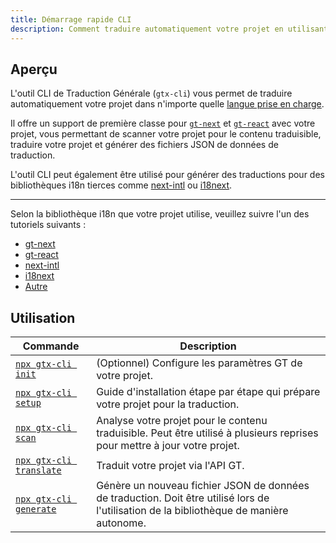 ```yaml
---
title: Démarrage rapide CLI
description: Comment traduire automatiquement votre projet en utilisant l'outil CLI de Traduction Générale
---
```


## Aperçu

L'outil CLI de Traduction Générale (`gtx-cli`) vous permet de traduire automatiquement votre projet dans n'importe quelle [langue prise en charge](/docs/reference/supported-locales).

Il offre un support de première classe pour [`gt-next`](/docs/react) et [`gt-react`](/docs/react) avec votre projet, vous permettant de scanner votre projet pour le contenu traduisible, traduire votre projet et générer des fichiers JSON de données de traduction.

L'outil CLI peut également être utilisé pour générer des traductions pour des bibliothèques i18n tierces comme [next-intl](https://next-intl.dev/) ou [i18next](https://react.i18next.com/).

---

Selon la bibliothèque i18n que votre projet utilise, veuillez suivre l'un des tutoriels suivants :

* [gt-next](/docs/cli/tutorials/gt)
* [gt-react](/docs/cli/tutorials/gt)
* [next-intl](/docs/cli/tutorials/next-intl-quickstart)
* [i18next](/docs/cli/tutorials/i18next-quickstart)
* [Autre](/docs/cli/tutorials/json)




## Utilisation

| Commande | Description |
| --- | --- |
| [`npx gtx-cli init`](/docs/cli/init) | (Optionnel) Configure les paramètres GT de votre projet. |
| [`npx gtx-cli setup`](/docs/cli/setup) | Guide d'installation étape par étape qui prépare votre projet pour la traduction. |
| [`npx gtx-cli scan`](/docs/cli/scan) | Analyse votre projet pour le contenu traduisible. Peut être utilisé à plusieurs reprises pour mettre à jour votre projet. |
| [`npx gtx-cli translate`](/docs/cli/translate) | Traduit votre projet via l'API GT. |
| [`npx gtx-cli generate`](/docs/cli/generate) | Génère un nouveau fichier JSON de données de traduction. Doit être utilisé lors de l'utilisation de la bibliothèque de manière autonome. |
